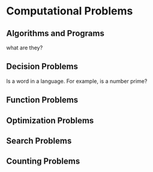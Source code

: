 # Computational Problems

## Algorithms and Programs

what are they?

## Decision Problems

Is a word in a language. For example, is a number prime?

## Function Problems

## Optimization Problems

## Search Problems

## Counting Problems